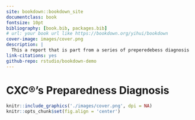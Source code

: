 ```yaml
--- 
site: bookdown::bookdown_site
documentclass: book
fontsize: 10pt
bibliography: [book.bib, packages.bib]
# url: your book url like https://bookdown.org/yihui/bookdown
cover-image: images/cover.png
description: |
  This a report that is part from a series of preperedebess diagnosis 
link-citations: yes
github-repo: rstudio/bookdown-demo
---
```




# CXC®’s  Preparedness  Diagnosis{-}



```r
knitr::include_graphics('./images/cover.png', dpi = NA)
knitr::opts_chunk$set(fig.align = 'center')

```



